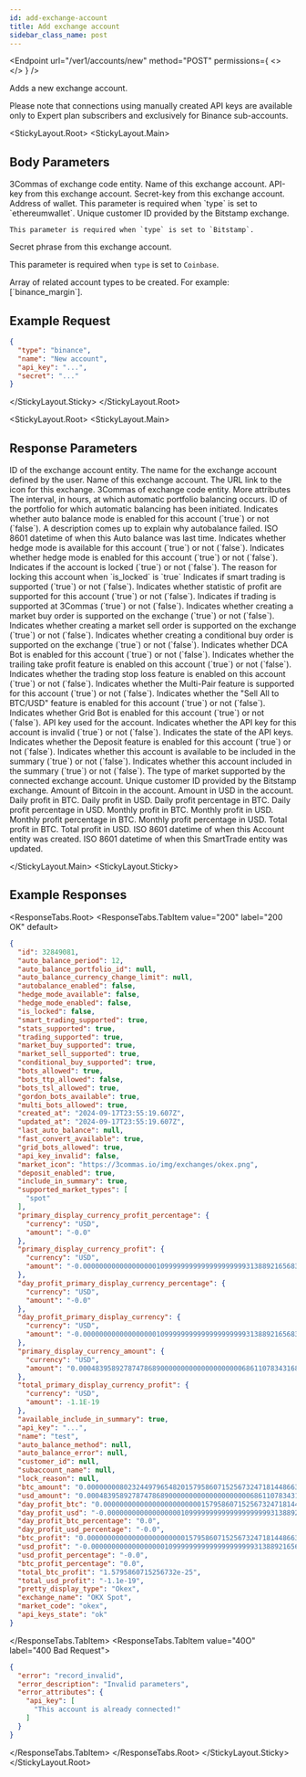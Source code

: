 ```yaml
---
id: add-exchange-account
title: Add exchange account
sidebar_class_name: post
---
```



<Endpoint
  url="/ver1/accounts/new"
  method="POST"
  permissions={
    <>
      <Permission title="Permission" description="ACCOUNTS_WRITE" />
      <Permission title="Security" description="SIGNED" />
    </>
  }
/>

Adds a new exchange account. 

<Informer variant="warning">
   Please note that connections using manually created API keys are available only to Expert plan subscribers and exclusively for Binance sub-accounts.
</Informer>


<StickyLayout.Root>
<StickyLayout.Main>

## Body Parameters

<ApiParam name='type' type='string' id="type" required>
   3Commas of exchange code entity.
</ApiParam>

<ApiParam name='name' type='string' id="name" required>
   Name of this exchange account.
</ApiParam>

<ApiParam name='api_key' type="string" id="api_key" required>
   API-key from this exchange account.
</ApiParam>

<ApiParam name='secret' type='string' id="secret" required>
   Secret-key from this exchange account.
</ApiParam>

<ApiParam name='address' type='string' id="address" required>
   Address of wallet. This parameter is required when `type` is set to `ethereumwallet`.
</ApiParam>

<ApiParam name='customer_id' type='string' id="customer_id" required>
    Unique customer ID provided by the Bitstamp exchange.
    
    This parameter is required when `type` is set to `Bitstamp`.
</ApiParam>

<ApiParam name='passphrase' type='string' id="passphrase" required>
   Secret phrase from this exchange account.

   This parameter is required when `type` is set to `Coinbase`.
</ApiParam>

<ApiParam name='types_to_create' type='array[string]' id="types_to_create" required>
   Array of related account types to be created.
   For example: [`binance_margin`].
</ApiParam>
</StickyLayout.Main>
<StickyLayout.Sticky>

## Example Request

```json title="POST /ver1/accounts/new"
{
  "type": "binance",
  "name": "New account",
  "api_key": "...",
  "secret": "..."
}
```
</StickyLayout.Sticky>
</StickyLayout.Root>

<StickyLayout.Root>
<StickyLayout.Main>

## Response Parameters

<ApiParam name='id' type='integer' id="id">
   ID of the exchange account entity.
</ApiParam>

<ApiParam name='name' type='string' id="name">
   The name for the exchange account defined by the user.
</ApiParam>

<ApiParam name='exchange_name' type='string' id="exchange_name">
   Name of this exchange account.
</ApiParam>

<ApiParam name='market_icon' type='string' id="market_icon">
   The URL link to the icon for this exchange.
</ApiParam>

<ApiParam name='market_code' type='string' id="market_code">
   3Commas of exchange code entity.
</ApiParam>

<CollapseAll>
<CollapseAllHeading> More attributes <CollapseAllButton /> </CollapseAllHeading>

<CollapsibleApiParam name="auto_balance_period" type="integer" id="auto_balance_period">
   The interval, in hours, at which automatic portfolio balancing occurs.
</CollapsibleApiParam>

<CollapsibleApiParam name="auto_balance_portfolio_id" type="integer" id="auto_balance_portfolio_id">
   ID of the portfolio for which automatic balancing has been initiated.
</CollapsibleApiParam>

<CollapsibleApiParam name="autobalance_enabled" type="boolean" id="autobalance_enabled">
   Indicates whether auto balance mode is enabled for this account (`true`) or not (`false`).
</CollapsibleApiParam>

<CollapsibleApiParam name="auto_balance_error" type="string or null" id="auto_balance_error">
   A description comes up to explain why autobalance failed.
</CollapsibleApiParam>

<CollapsibleApiParam name="last_auto_balance" type="string or null" id="last_auto_balance">
   ISO 8601 datetime of when this Auto balance was last time.
</CollapsibleApiParam>

<CollapsibleApiParam name="hedge_mode_available" type="boolean" id="hedge_mode_available">
   Indicates whether hedge mode is available for this account (`true`) or not (`false`).
</CollapsibleApiParam>

<CollapsibleApiParam name="hedge_mode_enabled" type="boolean" id="hedge_mode_enabled">
   Indicates whether hedge mode is enabled for this account (`true`) or not (`false`).
</CollapsibleApiParam>

<CollapsibleApiParam name="is_locked" type="boolean" id="is_locked">
   Indicates if the account is locked (`true`) or not (`false`).
</CollapsibleApiParam>

<CollapsibleApiParam name="lock_reason" type="string or null" id="lock_reason">
   The reason for locking this account when `is_locked` is `true`
</CollapsibleApiParam>

<CollapsibleApiParam name="smart_trading_supported" type="boolean" id="smart_trading_supported">
   Indicates if smart trading is supported (`true`) or not (`false`).
</CollapsibleApiParam>

<CollapsibleApiParam name="stats_supported" type="boolean" id="stats_supported">
   Indicates whether statistic of profit are supported for this account (`true`) or not (`false`).
</CollapsibleApiParam>

<CollapsibleApiParam name="trading_supported" type="boolean" id="trading_supported">
   Indicates if trading is supported at 3Commas (`true`) or not (`false`).
</CollapsibleApiParam>

<CollapsibleApiParam name="market_buy_supported" type="boolean" id="market_buy_supported">
   Indicates whether creating a market buy order is supported on the exchange (`true`) or not (`false`).
</CollapsibleApiParam>

<CollapsibleApiParam name="market_sell_supported" type="boolean" id="market_sell_supported">
   Indicates whether creating a market sell order is supported on the exchange (`true`) or not (`false`).
</CollapsibleApiParam>

<CollapsibleApiParam name="conditional_buy_supported" type="boolean" id="conditional_buy_supported">
   Indicates whether creating a conditional buy order is supported on the exchange (`true`) or not (`false`).
</CollapsibleApiParam>

<CollapsibleApiParam name="bots_allowed" type="boolean" id="bots_allowed">
   Indicates whether DCA Bot is enabled for this account (`true`) or not (`false`).
</CollapsibleApiParam>

<CollapsibleApiParam name="bots_ttp_allowed" type="boolean" id="bots_ttp_allowed">
   Indicates whether the trailing take profit feature is enabled on this account (`true`) or not (`false`).
</CollapsibleApiParam>

<CollapsibleApiParam name="bots_tsl_allowed" type="boolean" id="bots_tsl_allowed">
   Indicates whether the trading stop loss feature is enabled on this account (`true`) or not (`false`).
</CollapsibleApiParam>

<CollapsibleApiParam name="multi_bots_allowed" type="boolean" id="multi_bots_allowed">
   Indicates whether the Multi-Pair feature is supported for this account (`true`) or not (`false`).
</CollapsibleApiParam>

<CollapsibleApiParam name="fast_convert_available" type="boolean" id="fast_convert_available">
   Indicates whether the "Sell All to BTC/USD" feature is enabled for this account (`true`) or not (`false`).
</CollapsibleApiParam>

<CollapsibleApiParam name="grid_bots_allowed" type="boolean" id="grid_bots_allowed">
   Indicates whether Grid Bot is enabled for this account (`true`) or not (`false`).
</CollapsibleApiParam>

<CollapsibleApiParam name="api_key" type="string" id="api_key">
   API key used for the account.
</CollapsibleApiParam>

<CollapsibleApiParam name="api_key_invalid" type="boolean" id="api_key_invalid">
   Indicates whether the API key for this account is invalid (`true`) or not (`false`).
</CollapsibleApiParam>

<CollapsibleApiParam name="api_keys_state" type="string" id="api_keys_state">
   Indicates the state of the API keys.
</CollapsibleApiParam>

<CollapsibleApiParam name="deposit_enabled" type="boolean" id="deposit_enabled">
   Indicates whether the Deposit feature is enabled for this account (`true`) or not (`false`).
</CollapsibleApiParam>

<CollapsibleApiParam name="available_include_in_summary" type="boolean" id="available_include_in_summary">
   Indicates whether this account is available to be included in the summary (`true`) or not (`false`).
</CollapsibleApiParam>

<CollapsibleApiParam name="include_in_summary" type="boolean" id="include_in_summary">
   Indicates whether this account included in the summary (`true`) or not (`false`).
</CollapsibleApiParam>

<CollapsibleApiParam name="supported_market_types" type="array" id="supported_market_types">
   The type of market supported by the connected exchange account.
</CollapsibleApiParam>

<CollapsibleApiParam name="customer_id" type="string" id="customer_id">
   Unique customer ID provided by the Bitstamp exchange.
</CollapsibleApiParam>

<CollapsibleApiParam name="btc_amount" type="string" id="btc_amount">
   Amount of Bitcoin in the account.
</CollapsibleApiParam>

<CollapsibleApiParam name="usd_amount" type="string" id="usd_amount">
   Amount in USD in the account.
</CollapsibleApiParam>

<CollapsibleApiParam name="day_profit_btc" type="string" id="day_profit_btc">
   Daily profit in BTC.
</CollapsibleApiParam>

<CollapsibleApiParam name="day_profit_usd" type="string" id="day_profit_usd">
   Daily profit in USD.
</CollapsibleApiParam>

<CollapsibleApiParam name="day_profit_btc_percentage" type="number" id="day_profit_btc_percentage">
   Daily profit percentage in BTC.
</CollapsibleApiParam>

<CollapsibleApiParam name="day_profit_usd_percentage" type="number" id="day_profit_usd_percentage">
   Daily profit percentage in USD.
</CollapsibleApiParam>

<CollapsibleApiParam name="btc_profit" type="number" id="btc_profit">
   Monthly profit in BTC.
</CollapsibleApiParam>

<CollapsibleApiParam name="usd_profit" type="number" id="usd_profit">
   Monthly profit in USD.
</CollapsibleApiParam>

<CollapsibleApiParam name="btc_profit_percentage" type="number" id="btc_profit_percentage">
   Monthly profit percentage in BTC.
</CollapsibleApiParam>

<CollapsibleApiParam name="usd_profit_percentage" type="number" id="usd_profit_percentage">
   Monthly profit percentage in USD.
</CollapsibleApiParam>

<CollapsibleApiParam name="total_btc_profit" type="number" id="total_btc_profit">
   Total profit in BTC.
</CollapsibleApiParam>

<CollapsibleApiParam name="total_usd_profit" type="number" id="total_usd_profit">
   Total profit in USD.
</CollapsibleApiParam>

<CollapsibleApiParam name="created_at" type="string" id="created_at">
   ISO 8601 datetime of when this Account entity was created.
</CollapsibleApiParam>

<CollapsibleApiParam name="updated_at" type="string" id="updated_at">
   ISO 8601 datetime of when this SmartTrade entity was updated.
</CollapsibleApiParam>
</CollapseAll>

</StickyLayout.Main>
<StickyLayout.Sticky>

## Example Responses

<ResponseTabs.Root>
<ResponseTabs.TabItem value="200" label="200 OK" default>
```json
{
  "id": 32849081,
  "auto_balance_period": 12,
  "auto_balance_portfolio_id": null,
  "auto_balance_currency_change_limit": null,
  "autobalance_enabled": false,
  "hedge_mode_available": false,
  "hedge_mode_enabled": false,
  "is_locked": false,
  "smart_trading_supported": true,
  "stats_supported": true,
  "trading_supported": true,
  "market_buy_supported": true,
  "market_sell_supported": true,
  "conditional_buy_supported": true,
  "bots_allowed": true,
  "bots_ttp_allowed": false,
  "bots_tsl_allowed": true,
  "gordon_bots_available": true,
  "multi_bots_allowed": true,
  "created_at": "2024-09-17T23:55:19.607Z",
  "updated_at": "2024-09-17T23:55:19.607Z",
  "last_auto_balance": null,
  "fast_convert_available": true,
  "grid_bots_allowed": true,
  "api_key_invalid": false,
  "market_icon": "https://3commas.io/img/exchanges/okex.png",
  "deposit_enabled": true,
  "include_in_summary": true,
  "supported_market_types": [
    "spot"
  ],
  "primary_display_currency_profit_percentage": {
    "currency": "USD",
    "amount": "-0.0"
  },
  "primary_display_currency_profit": {
    "currency": "USD",
    "amount": "-0.00000000000000000010999999999999999999993138892165683112"
  },
  "day_profit_primary_display_currency_percentage": {
    "currency": "USD",
    "amount": "-0.0"
  },
  "day_profit_primary_display_currency": {
    "currency": "USD",
    "amount": "-0.00000000000000000010999999999999999999993138892165683112"
  },
  "primary_display_currency_amount": {
    "currency": "USD",
    "amount": "0.00048395892787478689000000000000000000006861107834316888"
  },
  "total_primary_display_currency_profit": {
    "currency": "USD",
    "amount": -1.1E-19
  },
  "available_include_in_summary": true,
  "api_key": "...",
  "name": "test",
  "auto_balance_method": null,
  "auto_balance_error": null,
  "customer_id": null,
  "subaccount_name": null,
  "lock_reason": null,
  "btc_amount": "0.0000000080232449796548201579586071525673247181448663178",
  "usd_amount": "0.00048395892787478689000000000000000000006861107834316888",
  "day_profit_btc": "0.0000000000000000000000001579586071525673247181448663178",
  "day_profit_usd": "-0.00000000000000000010999999999999999999993138892165683112",
  "day_profit_btc_percentage": "0.0",
  "day_profit_usd_percentage": "-0.0",
  "btc_profit": "0.0000000000000000000000001579586071525673247181448663178",
  "usd_profit": "-0.00000000000000000010999999999999999999993138892165683112",
  "usd_profit_percentage": "-0.0",
  "btc_profit_percentage": "0.0",
  "total_btc_profit": "1.5795860715256732e-25",
  "total_usd_profit": "-1.1e-19",
  "pretty_display_type": "Okex",
  "exchange_name": "OKX Spot",
  "market_code": "okex",
  "api_keys_state": "ok"
}
```
  </ResponseTabs.TabItem>
<ResponseTabs.TabItem value="40O" label="400 Bad Request">

```json
{
  "error": "record_invalid",
  "error_description": "Invalid parameters",
  "error_attributes": {
    "api_key": [
      "This account is already connected!"
    ]
  }
}
```
  </ResponseTabs.TabItem>
</ResponseTabs.Root>
</StickyLayout.Sticky>
</StickyLayout.Root>

